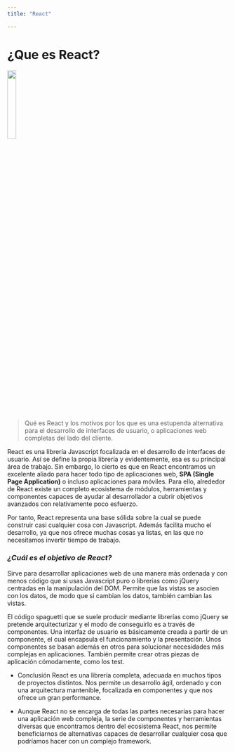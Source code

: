 ```yaml
---
title: "React"

---
```


# ¿Que es React?

![](img/react.svg){width="20%"}

> Qué es React y los motivos por los que es una estupenda alternativa para el desarrollo de interfaces de usuario, o aplicaciones web completas del lado del cliente.


React es una librería Javascript focalizada en el desarrollo de interfaces de usuario. Así se define la propia librería y evidentemente, esa es su principal área de trabajo. Sin embargo, lo cierto es que en React encontramos un excelente aliado para hacer todo tipo de aplicaciones web, **SPA (Single Page Application)** o incluso aplicaciones para móviles. Para ello, alrededor de React existe un completo ecosistema de módulos, herramientas y componentes capaces de ayudar al desarrollador a cubrir objetivos avanzados con relativamente poco esfuerzo.

Por tanto, React representa una base sólida sobre la cual se puede construir casi cualquier cosa con Javascript. Además facilita mucho el desarrollo, ya que nos ofrece muchas cosas ya listas, en las que no necesitamos invertir tiempo de trabajo.

### *¿Cuál es el objetivo de React?*

Sirve para desarrollar aplicaciones web de una manera más ordenada y con menos código que si usas Javascript puro o librerías como jQuery centradas en la manipulación del DOM. Permite que las vistas se asocien con los datos, de modo que si cambian los datos, también cambian las vistas.

El código spaguetti que se suele producir mediante librerías como jQuery se pretende arquitecturizar y el modo de conseguirlo es a través de componentes. Una interfaz de usuario es básicamente creada a partir de un componente, el cual encapsula el funcionamiento y la presentación. Unos componentes se basan además en otros para solucionar necesidades más complejas en aplicaciones. También permite crear otras piezas de aplicación cómodamente, como los test.

- Conclusión
React es una librería completa, adecuada en muchos tipos de proyectos distintos. Nos permite un desarrollo ágil, ordenado y con una arquitectura mantenible, focalizada en componentes y que nos ofrece un gran performance.

- Aunque React no se encarga de todas las partes necesarias para hacer una aplicación web compleja, la serie de componentes y herramientas diversas que encontramos dentro del ecosistema React, nos permite beneficiarnos de alternativas capaces de desarrollar cualquier cosa que podríamos hacer con un complejo framework.